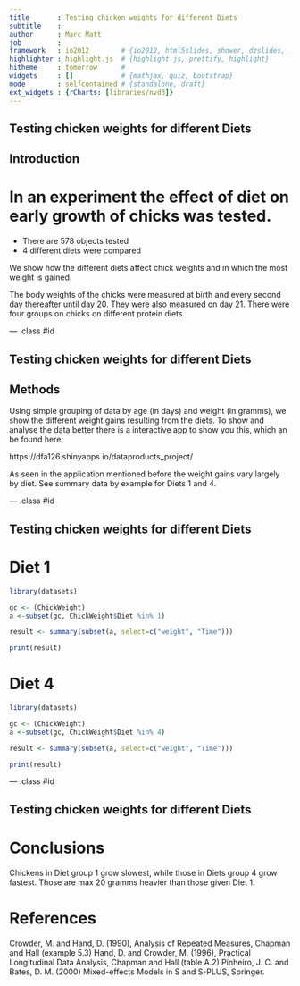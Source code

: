 ```yaml
---
title       : Testing chicken weights for different Diets
subtitle    : 
author      : Marc Matt
job         : 
framework   : io2012        # {io2012, html5slides, shower, dzslides, ...}
highlighter : highlight.js  # {highlight.js, prettify, highlight}
hitheme     : tomorrow      # 
widgets     : []            # {mathjax, quiz, bootstrap}
mode        : selfcontained # {standalone, draft}
ext_widgets : {rCharts: [libraries/nvd3]}
---
```


## Testing chicken weights for different Diets
## Introduction

# In an experiment the effect of diet on early growth of chicks was tested. 


* There are 578 objects tested
* 4 different diets were compared

We show how the different diets affect chick weights and in which the most weight is gained.

The body weights of the chicks were measured at birth and every second day thereafter until day 20. They were also measured on day 21. There were four groups on chicks on different protein diets. 

--- .class #id 

## Testing chicken weights for different Diets
## Methods


Using simple grouping of data by age (in days) and weight (in gramms), we show the different weight gains resulting from the diets.
To show and analyse the data better there is a interactive app to show you this, which an be found here:

https://dfa126.shinyapps.io/dataproducts_project/

As seen in the application mentioned before the weight gains vary largely by diet. See summary data by example for Diets 1 and 4.

--- .class #id

## Testing chicken weights for different Diets

# Diet 1
```r
library(datasets)

gc <- (ChickWeight)
a <-subset(gc, ChickWeight$Diet %in% 1)

result <- summary(subset(a, select=c("weight", "Time")))

print(result)

```

# Diet 4
```r
library(datasets)

gc <- (ChickWeight)
a <-subset(gc, ChickWeight$Diet %in% 4)

result <- summary(subset(a, select=c("weight", "Time")))

print(result)

```


--- .class #id

## Testing chicken weights for different Diets
# Conclusions

Chickens in Diet group 1 grow slowest, while those in Diets group 4 grow fastest. Those are max 20 gramms heavier than those given Diet 1.

# References

Crowder, M. and Hand, D. (1990), Analysis of Repeated Measures, Chapman and Hall (example 5.3)
Hand, D. and Crowder, M. (1996), Practical Longitudinal Data Analysis, Chapman and Hall (table A.2)
Pinheiro, J. C. and Bates, D. M. (2000) Mixed-effects Models in S and S-PLUS, Springer. 






